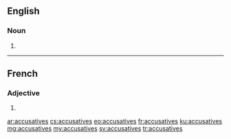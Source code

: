 ==English==

===Noun===
{{head|en|noun plural form}}

# {{plural of|accusative|lang=en}}

----

==French==

===Adjective===
{{fr-adj-form}}

# {{feminine plural of|accusatif|lang=fr}}

[[ar:accusatives]]
[[cs:accusatives]]
[[eo:accusatives]]
[[fr:accusatives]]
[[ku:accusatives]]
[[mg:accusatives]]
[[my:accusatives]]
[[sv:accusatives]]
[[tr:accusatives]]